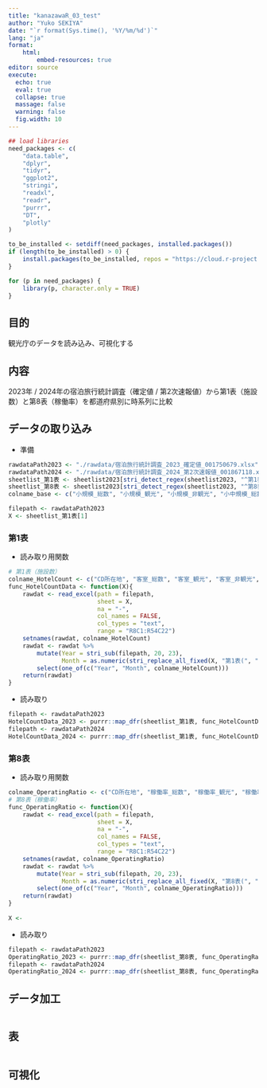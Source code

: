 ---
title: "kanazawaR_03_test"
author: "Yuko SEKIYA"
date: "`r format(Sys.time(), '%Y/%m/%d')`"
lang: "ja"
format: 
    html:
        embed-resources: true
editor: source
execute: 
  echo: true
  eval: true
  collapse: true
  massage: false
  warning: false
  fig.width: 10
---

```{r setup, include=FALSE}
## load libraries 
need_packages <- c(
    "data.table",
    "dplyr",
    "tidyr",
    "ggplot2",
    "stringi",
    "readxl",
    "readr",
    "purrr",
    "DT",
    "plotly"
)

to_be_installed <- setdiff(need_packages, installed.packages())
if (length(to_be_installed) > 0) {
    install.packages(to_be_installed, repos = "https://cloud.r-project.org/", dependencies = TRUE)
}

for (p in need_packages) {
    library(p, character.only = TRUE)
}
```

## 目的   
観光庁のデータを読み込み、可視化する     

## 内容    
2023年 / 2024年の宿泊旅行統計調査（確定値 / 第2次速報値）から第1表（施設数）と第8表（稼働率）を都道府県別に時系列に比較      

## データの取り込み    
- 準備     
```{r}
rawdataPath2023 <- "./rawdata/宿泊旅行統計調査_2023_確定値_001750679.xlsx"
rawdataPath2024 <- "./rawdata/宿泊旅行統計調査_2024_第2次速報値_001867118.xlsx"
sheetlist_第1表 <- sheetlist2023[stri_detect_regex(sheetlist2023, "^第1表")]
sheetlist_第8表 <- sheetlist2023[stri_detect_regex(sheetlist2023, "^第8表")]
colname_base <- c("小規模_総数", "小規模_観光", "小規模_非観光", "小中規模_総数", "小中規模_観光", "小中規模_非観光", "中規模_総数", "中規模_観光", "中規模_非観光", "大規模_総数", "大規模_観光", "大規模_非観光", "旅館", "リゾートホテル", "ビジネスホテル", "シティホテル", "簡易宿所", "会社・団体の宿泊所")

filepath <- rawdataPath2023
X <- sheetlist_第1表[1]
```

### 第1表    
- 読み取り用関数     
```{r}
# 第1表（施設数）
colname_HotelCount <- c("CD所在地", "客室_総数", "客室_観光", "客室_非観光", colname_base)
func_HotelCountData <- function(X){
    rawdat <- read_excel(path = filepath,
                         sheet = X,
                         na = "-",
                         col_names = FALSE,
                         col_types = "text",
                         range = "R8C1:R54C22")
    setnames(rawdat, colname_HotelCount)
    rawdat <- rawdat %>%
        mutate(Year = stri_sub(filepath, 20, 23),
               Month = as.numeric(stri_replace_all_fixed(X, "第1表(", "") %>% stri_replace_all_fixed("月)", ""))) %>%
        select(one_of(c("Year", "Month", colname_HotelCount)))
    return(rawdat)
}
```

- 読み取り  
```{r}
filepath <- rawdataPath2023
HotelCountData_2023 <- purrr::map_dfr(sheetlist_第1表, func_HotelCountData)
filepath <- rawdataPath2024
HotelCountData_2024 <- purrr::map_dfr(sheetlist_第1表, func_HotelCountData)

```

### 第8表   
- 読み取り用関数     
```{r}
colname_OperatingRatio <- c("CD所在地", "稼働率_総数", "稼働率_観光", "稼働率_非観光", colname_base)
# 第8表（稼働率）
func_OperatingRatio <- function(X){
    rawdat <- read_excel(path = filepath,
                         sheet = X,
                         na = "-",
                         col_names = FALSE,
                         col_types = "text",
                         range = "R8C1:R54C22")
    setnames(rawdat, colname_OperatingRatio)
    rawdat <- rawdat %>%
        mutate(Year = stri_sub(filepath, 20, 23),
               Month = as.numeric(stri_replace_all_fixed(X, "第8表(", "") %>% stri_replace_all_fixed("月)", ""))) %>%
        select(one_of(c("Year", "Month", colname_OperatingRatio)))
    return(rawdat)
}
    
X <- 
```

- 読み取り  
```{r}
filepath <- rawdataPath2023
OperatingRatio_2023 <- purrr::map_dfr(sheetlist_第8表, func_OperatingRatio)
filepath <- rawdataPath2024
OperatingRatio_2024 <- purrr::map_dfr(sheetlist_第8表, func_OperatingRatio)
```

## データ加工    
```{r}
```

## 表    
```{r}
```

## 可視化
```{r}
```


